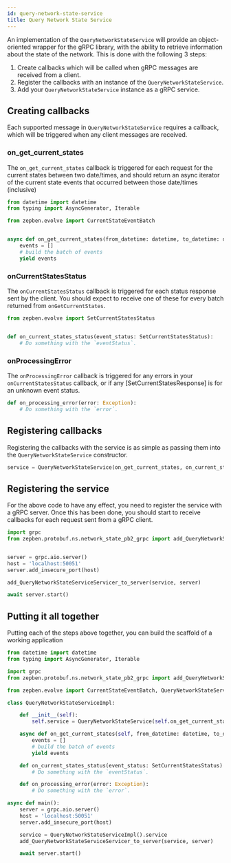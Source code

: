 ```yaml
---
id: query-network-state-service
title: Query Network State Service
---
```



An implementation of the `QueryNetworkStateService` will provide an object-oriented wrapper for the gRPC library, with the ability to retrieve information about
the state of the network. This is done with the following 3 steps:

1. Create callbacks which will be called when gRPC messages are received from a client.
2. Register the callbacks with an instance of the `QueryNetworkStateService`.
3. Add your `QueryNetworkStateService` instance as a gRPC service.

## Creating callbacks

Each supported message in `QueryNetworkStateService` requires a callback, which will be triggered when any client messages are received.

### on_get_current_states

The `on_get_current_states` callback is triggered for each request for the current states between two date/times, and should return an async iterator of the
current state events that occurred between those date/times (inclusive)

```python
from datetime import datetime
from typing import AsyncGenerator, Iterable

from zepben.evolve import CurrentStateEventBatch


async def on_get_current_states(from_datetime: datetime, to_datetime: datetime) -> AsyncGenerator[CurrentStateEventBatch, None]:
    events = []
    # build the batch of events
    yield events
```

### onCurrentStatesStatus

The `onCurrentStatesStatus` callback is triggered for each status response sent by the client. You should expect to receive one of these for every batch
returned from `onGetCurrentStates`.

```python
from zepben.evolve import SetCurrentStatesStatus


def on_current_states_status(event_status: SetCurrentStatesStatus):
    # Do something with the `eventStatus`.
```

### onProcessingError

The `onProcessingError` callback is triggered for any errors in your `onCurrentStatesStatus` callback, or if any [SetCurrentStatesResponse] is for an unknown
event status.

```python
def on_processing_error(error: Exception):
    # Do something with the `error`.
```

## Registering callbacks

Registering the callbacks with the service is as simple as passing them into the `QueryNetworkStateService` constructor.

```python
service = QueryNetworkStateService(on_get_current_states, on_current_states_status, on_processing_error)
```

## Registering the service

For the above code to have any effect, you need to register the service with a gRPC server. Once this has been done, you should start to receive callbacks for
each request sent from a gRPC client.

```python
import grpc
from zepben.protobuf.ns.network_state_pb2_grpc import add_QueryNetworkStateServiceServicer_to_server


server = grpc.aio.server()
host = 'localhost:50051'
server.add_insecure_port(host)

add_QueryNetworkStateServiceServicer_to_server(service, server)

await server.start()
```

## Putting it all together

Putting each of the steps above together, you can build the scaffold of a working application

```python
from datetime import datetime
from typing import AsyncGenerator, Iterable

import grpc
from zepben.protobuf.ns.network_state_pb2_grpc import add_QueryNetworkStateServiceServicer_to_server

from zepben.evolve import CurrentStateEventBatch, QueryNetworkStateService, SetCurrentStatesStatus

class QueryNetworkStateServiceImpl:

    def __init__(self):
        self.service = QueryNetworkStateService(self.on_get_current_states, self.on_current_states_status, self.on_processing_error)

    async def on_get_current_states(self, from_datetime: datetime, to_datetime: datetime) -> AsyncGenerator[CurrentStateEventBatch, None]:
        events = []
        # build the batch of events
        yield events

    def on_current_states_status(event_status: SetCurrentStatesStatus):
        # Do something with the `eventStatus`.

    def on_processing_error(error: Exception):
        # Do something with the `error`.

async def main():
    server = grpc.aio.server()
    host = 'localhost:50051'
    server.add_insecure_port(host)

    service = QueryNetworkStateServiceImpl().service
    add_QueryNetworkStateServiceServicer_to_server(service, server)

    await server.start()
```
